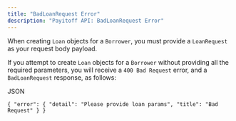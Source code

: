 ```yaml
---
title: "BadLoanRequest Error"
description: "Payitoff API: BadLoanRequest Error"
---
```


When creating `Loan` objects for a `Borrower`, you must provide a `LoanRequest` as your request body payload.

If you attempt to create `Loan` objects for a `Borrower` without providing all the required parameters, you will receive a `400 Bad Request` error, and a `BadLoanRequest` response, as follows:

JSON

`{
  "error": {
    "detail": "Please provide loan params",
    "title": "Bad Request"
  }
}
`
